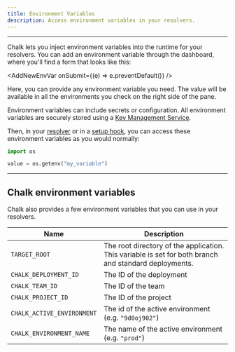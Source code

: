 ```yaml
---
title: Environment Variables
description: Access environment variables in your resolvers.
---
```



---

Chalk lets you inject environment variables into the
runtime for your resolvers.
You can add an environment variable through the dashboard,
where you'll find a form that looks like this:

<AddNewEnvVar onSubmit={(e) => e.preventDefault()} />

Here, you can provide any environment variable you need.
The value will be available in all the environments you
check on the right side of the pane.

Environment variables can include secrets or configuration.
All environment variables are securely stored using a
[Key Management Service](https://en.wikipedia.org/wiki/Key_management).

Then, in your [resolver](/docs/resolver-overview)
or in a [setup hook](/docs/generic),
you can access these environment variables as you would
normally:

```py
import os

value = os.getenv("my_variable")
```

---

## Chalk environment variables

Chalk also provides a few environment variables that you
can use in your resolvers.

| Name                       | Description                                                                                           |
| -------------------------- | ----------------------------------------------------------------------------------------------------- |
| `TARGET_ROOT`              | The root directory of the application. This variable is set for both branch and standard deployments. |
| `CHALK_DEPLOYMENT_ID`      | The ID of the deployment                                                                              |
| `CHALK_TEAM_ID`            | The ID of the team                                                                                    |
| `CHALK_PROJECT_ID`         | The ID of the project                                                                                 |
| `CHALK_ACTIVE_ENVIRONMENT` | The id of the active environment (e.g. `"9d0oj902"`)                                                   |
| `CHALK_ENVIRONMENT_NAME`   | The name of the active environment (e.g. `"prod"`)                                                     |
